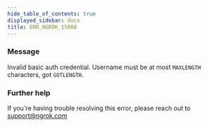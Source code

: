 ```yaml
---
hide_table_of_contents: true
displayed_sidebar: docs
title: ERR_NGROK_15008
---
```


### Message

Invalid basic auth credential. Username must be at most `MAXLENGTH` characters, got `GOTLENGTH`.

### Further help

If you're having trouble resolving this error, please reach out to [support@ngrok.com](mailto:support@ngrok.com?subject=Help%20with%20ERR_NGROK_15008)
